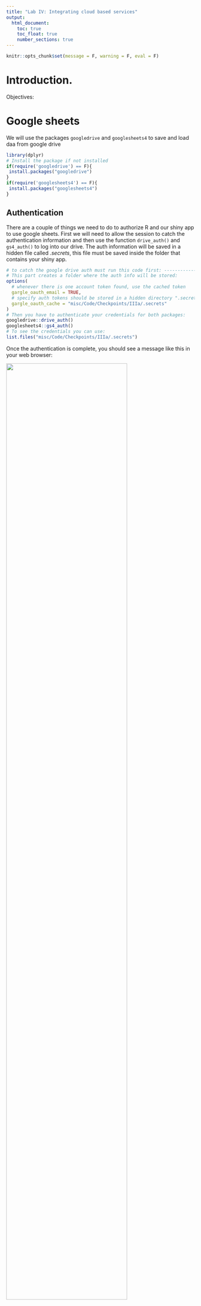 ```yaml
---
title: "Lab IV: Integrating cloud based services"
output:
  html_document:
    toc: true
    toc_float: true
    number_sections: true
---
```


```r
knitr::opts_chunk$set(message = F, warning = F, eval = F)
```


# Introduction.

Objectives:  

#  Google sheets

We will use the packages `googledrive` and `googlesheets4` to save and load daa from google drive

```r
library(dplyr)
# Install the package if not installed
if(require('googledrive') == F){
 install.packages("googledrive") 
}
if(require('googlesheets4') == F){
 install.packages("googlesheets4") 
}
```

## Authentication
  
There are a couple of things we need to do to authorize R and our shiny app to use google sheets. First we will need to allow the session to catch the authentication information and then use the function `drive_auth()` and `gs4_auth()` to log into our drive. The auth information will be saved in a hidden file called *.secrets*, this file must be saved inside the folder that contains your shiny app.
  
```r
# to catch the google drive auth must run this code first: ----------------
# This part creates a folder where the auth info will be stored:
options(
  # whenever there is one account token found, use the cached token
  gargle_oauth_email = TRUE,
  # specify auth tokens should be stored in a hidden directory ".secrets"
  gargle_oauth_cache = "misc/Code/Checkpoints/IIIa/.secrets"
)
# Then you have to authenticate your credentials for both packages:
googledrive::drive_auth() 
googlesheets4::gs4_auth()
# To see the credentials you can use:
list.files("misc/Code/Checkpoints/IIIa/.secrets")
```

Once the authentication is complete, you should see a message like this in your web browser:

<img src="img/IV_AuthComplete.png" style="width:80%" align="center">

## Reading files from your Drive

To read files from the drive, you will need the id of the file you want to access. We can search for files in the drive with the function `drive_find()`, but depending how many files you have, this could take several minutes. If you are trying to access files from a shared drive, you can use the argument `shared_drive` and specify the name.  

```r
drive_find(pattern = 'GeoLocations', shared_drive = 'ShinyWorkshop')$id
```

You can also find the id in the link of the file. For example, for the file we want to access (https://docs.google.com/spreadsheets/d/1ct-_meVE9GsIgTNpQa9n3SJKwXBApKAqdZ539xvSqdY), the id would be the last series of numbers: *1ct-_meVE9GsIgTNpQa9n3SJKwXBApKAqdZ539xvSqdY*
  
To access the file we use the function `read_sheet()` and as argument we specify the id we want to read:
  
```r
# define the id for the file:
Geolocations <- '1ct-_meVE9GsIgTNpQa9n3SJKwXBApKAqdZ539xvSqdY'
# Load data
dGL <- read_sheet(ss = Geolocations)

dGL
```


## Writing new entries to the data

We can sue the function `sheet_apend()` to add new rows to our data. Lets create a data.frame that will be a single row, and then append this to the google sheet.

```r
data.frame(
  Name = 'Location x', # You can try to change the name to something else to see the one you appended
  Lat = 18.38841,
  Lon = -100.73483
  ) %>% 
  sheet_append(ss = Geolocations)
```

If we go to our [google sheet](https://docs.google.com/spreadsheets/d/1ct-_meVE9GsIgTNpQa9n3SJKwXBApKAqdZ539xvSqdY), we will see the new observation we added.  

We can also make the changes directly in the google sheet, and the next time we load the data we will see the changes.  

<img src="img/IV_GSheet.png" style="width:60%" align="center">  

Now that we know how to load and write data to google sheets, lets try to incorporate this in shiny.  

## Incorporating in shiny

### Changes in global.R

It is important that the folder that contains your app has the file we created when authorizing the account, otherwise it will not work when you upload your app to a server, or run it in another session.  
To tell shiny to use the correct auth file you have to add the following code to the global section of your app:

```r
# add the libraries we will sue:
library(googledrive)
library(googlesheets4)


# Google drive set up
options(
  # whenever there is one account token found, use the cached token
  gargle_oauth_email = TRUE,
  # specify auth tokens should be stored in the hidden directory ".secrets"
  gargle_oauth_cache = ".secrets"
)
# Specify the id for the file we will use
Geolocations <- '1ct-_meVE9GsIgTNpQa9n3SJKwXBApKAqdZ539xvSqdY'
```

### Changes in ui.R

Now lets create a few inputs so we can add new entries from our shiny app. We will add a new box to our third tab, this box will include the inputs for the columns we want to fill in our data for each row, and we will also create an action button to submit the information.

```r
box(title = 'Add New Observation', # title of the new box
    width = 12,
    textInput(inputId = 'NameIn', label = 'Name'), 
    numericInput(inputId = 'LatIn', label = 'Latitude', value = 0),
    numericInput(inputId = 'LonIn', label = 'Longitude', value = 0),
    actionButton(inputId = 'submit', label = 'Submit')
    )
```

You should have a box similar to this one:

<img src="img/IV_Ins.png" style="width:80%" align="center">  

### Changes in server.R

Now we will do the respective changes in the server to execute the actions. We will use the function `observeEvent()` to react the submit button we created. Every time the button is clicked it will do the following:  
  
  - Open a message box showing the message "Uploading data"
  - Create a data frame with the inputs for Name, Lat and Lon.
  - Append this information to the Google sheet
  - Remove the "Uploading data" message box 
  - Show another message box indicating the submission is completed. 

```r
observeEvent(input$submit, {
    showModal(modalDialog("Uploading data", footer=NULL)) #Show first message
    data.frame(Name = input$NameIn, # Create the data frame with the entries
               Lat = input$LatIn,
               Lon = input$LonIn) %>% 
      sheet_append(ss = Geolocations, data = .) # Append the data
    
    removeModal() # Remove first message box
    
    showModal(modalDialog( # Show message of confirmation
      title = "Submision complete",
      paste0('Thanks for submiting the information'),
      easyClose = TRUE,
      footer = NULL
    ))
  })
```

Try to submit an entry and you should get a message like this one:

<img src="img/IV_message.png" style="width:80%" align="center">  



# Dynamic UI

We can add and remove sections of the UI based on different events in our app. 


<!-- 1. add input$MAPID_click reactive object -->
<!-- 2. add rendered object -->
<!-- 3. add Output -->
<!-- 4. Add the point -->







